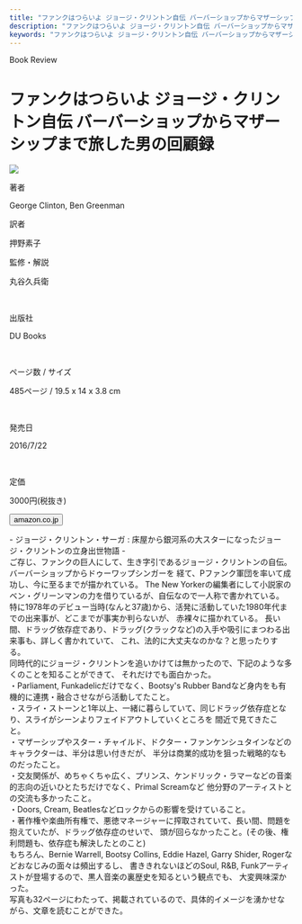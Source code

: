 ```yaml
---
title: "ファンクはつらいよ ジョージ・クリントン自伝 バーバーショップからマザーシップまで旅した男の回顧録 / 著者 George Clinton, Ben Greenman"
description: "ファンクはつらいよ ジョージ・クリントン自伝 バーバーショップからマザーシップまで旅した男の回顧録 / 著者 George Clinton, Ben Greenman"
keywords: "ファンクはつらいよ ジョージ・クリントン自伝 バーバーショップからマザーシップまで旅した男の回顧録, George Clinton, Ben Greenman, ジョージ・クリントン, ベン・グリーンマン, Brothas Be, Yo Like George, Ain't That Funkin' Kinda Hard On You?: A Memoir"
---
```



<Row>
  <Column colMd={8} colLg={12} noGutterMdLeft="">
    <p className="largeP">Book Review</p>
    <h1 className="h1-no-bottom-margin">ファンクはつらいよ ジョージ・クリントン自伝 バーバーショップからマザーシップまで旅した男の回顧録</h1>
  </Column>
</Row>

<Row>
<Column colMd={3} colLg={4} noGutterMdLeft="">

  <img src="../../images/books/brothasbeyolikegeorge.jpg" />

</Column>
<Column colMd={5} colLg={8} noGutterMdLeft="">
  <div>
    <p>著者</p>
    <p className="largeP">
      George Clinton, Ben Greenman
    </p>
    <p>訳者</p>
    <p className="largeP">
      押野素子
    </p>
    <p>監修・解説</p>
    <p className="largeP">
      丸谷久兵衛
    </p>
    <br/>
    <p>出版社</p>
    <p className="largeP">
      DU Books
    </p>
    <br/>
    <p>ページ数 / サイズ</p>
    <p className="largeP">
      485ページ / 19.5 x 14 x 3.8 cm 
    </p>
    <br/>
    <p>発売日</p>
    <p className="largeP">
      2016/7/22
    </p>
    <br/>
    <p>定価</p>
    <p className="largeP">
      3000円(税抜き)
    </p>
    <div>
    <Button href="https://amzn.to/3tEzJ2b" renderIcon={ArrowUpRight} size='sm' kind='primary'>
      amazon.co.jp
    </Button>
    </div>
  </div>
</Column>
</Row>

<Row>
  <Column colMd={8} colLg={12} noGutterMdLeft="">
    <p>
      - ジョージ・クリントン・サーガ : 床屋から銀河系の大スターになったジョージ・クリントンの立身出世物語 -
      <br />
      ご存じ、ファンクの巨人にして、生き字引であるジョージ・クリントンの自伝。バーバーショップからドゥーワップシンガーを
      経て、Pファンク軍団を率いて成功し、今に至るまでが描かれている。
      The New Yorkerの編集者にして小説家のベン・グリーンマンの力を借りているが、自伝なので一人称で書かれている。
      <br />
      特に1978年のデビュー当時(なんと37歳)から、活発に活動していた1980年代までの出来事が、どこまでが事実か判らないが、
      赤裸々に描かれている。
      長い間、ドラッグ依存症であり、ドラッグ(クラックなど)の入手や吸引にまつわる出来事も、詳しく書かれていて、
      これ、法的に大丈夫なのかな？と思ったりする。
      <br />
      同時代的にジョージ・クリントンを追いかけては無かったので、下記のような多くのことを知ることができて、
      それだけでも面白かった。
      <br />
      ・Parliament, Funkadelicだけでなく、Bootsy's Rubber Bandなど身内をも有機的に連携・融合させながら活動してたこと。
      <br />
      ・スライ・ストーンと1年以上、一緒に暮らしていて、同じドラッグ依存症となり、スライがシーンよりフェイドアウトしていくところを
      間近で見てきたこと。
      <br />
      ・マザーシップやスター・チャイルド、ドクター・ファンケンシュタインなどのキャラクターは、半分は思い付きだが、
      半分は商業的成功を狙った戦略的なものだったこと。
      <br />
      ・交友関係が、めちゃくちゃ広く、プリンス、ケンドリック・ラマーなどの音楽的志向の近いひとたちだけでなく、Primal Screamなど
      他分野のアーティストとの交流も多かったこと。
      <br />
      ・Doors, Cream, Beatlesなどロックからの影響を受けていること。
      <br />
      ・著作権や楽曲所有権で、悪徳マネージャーに搾取されていて、長い間、問題を抱えていたが、ドラッグ依存症のせいで、
      頭が回らなかったこと。(その後、権利問題も、依存症も解決したとのこと)
      <br/>
      もちろん、Bernie Warrell, Bootsy Collins, Eddie Hazel, Garry Shider, Rogerなどおなじみの面々は頻出するし、
      書ききれないほどのSoul, R&B, Funkアーティストが登場するので、黒人音楽の裏歴史を知るという観点でも、
      大変興味深かった。
      <br/>
      写真も32ページにわたって、掲載されているので、具体的イメージを湧かせながら、文章を読むことができた。
    </p>
  </Column>
</Row>
